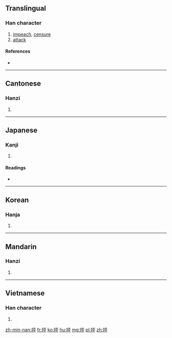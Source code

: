 {{also|拌}}
==Translingual==

===Han character===
{{Han char|rn=64|rad=手|as=05|sn=8|four=5104<sub>9</sub>|canj=手一火十 (QMFJ)|ids=⿰[[扌]][[平]]}}

# [[impeach]], [[censure]]
# [[attack]]

====References====
* {{Han ref|kx=0422.150|dkj=11905|dj=0770.130|hdz=31850.040|uh=62A8|ud=25256|bh=A9E1|bd=43489}}

----

==Cantonese==

===Hanzi===
{{yue-hanzi|jyut=[[paang1]], [[ping1]], [[ping4]]|y=paang1, ping1, ping4}}

# {{defn|lang=yue|sort=手05}}

----

==Japanese==

===Kanji===
{{ja-kanji|grade=|rs=手05}}

# {{defn|lang=ja|sort=手05}}

====Readings====
* {{ja-readings|on=[[ほう]] (hō), [[ひょう]] (hyō), [[びょう]] (byō)|kun=[[はじく]] (hajiku)}}

----

==Korean==

===Hanja===
{{ko-hanja|hangeul=평|eumhun=|rv=pyeong|mr=p'yŏng|y=phyeng}}

# {{defn|lang=ko|sort=手05}}

----

==Mandarin==

===Hanzi===
{{cmn-hanzi|pin=[[pēng]] ([[peng1]])|wg=p'eng<sup>1</sup>}}

# {{defn|lang=cmn|sort=手05}}

----

==Vietnamese==

===Han character===
{{vi-readings|rs=手05| hanviet = banh}}

# {{defn|lang=vi|sort=手05}}

[[zh-min-nan:抨]]
[[fr:抨]]
[[ko:抨]]
[[hu:抨]]
[[mg:抨]]
[[pl:抨]]
[[zh:抨]]